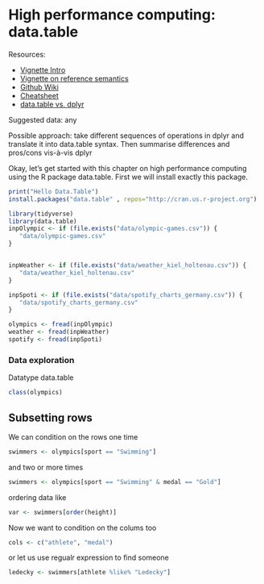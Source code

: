 # High performance computing: data.table {#data.table}

Resources:

- [Vignette Intro](https://cran.r-project.org/web/packages/data.table/vignettes/datatable-intro.html)
- [Vignette on reference semantics](https://cran.r-project.org/web/packages/data.table/vignettes/datatable-reference-semantics.html)
- [Github Wiki](https://github.com/Rdatatable/data.table/wiki)
- [Cheatsheet](https://raw.githubusercontent.com/rstudio/cheatsheets/master/datatable.pdf)
- [data.table vs. dplyr](https://stackoverflow.com/questions/21435339/data-table-vs-dplyr-can-one-do-something-well-the-other-cant-or-does-poorly)

Suggested data: any

Possible approach: take different sequences of operations in dplyr and translate it into data.table syntax. Then summarise differences and pros/cons vis-à-vis dplyr 

Okay, let's get started with this chapter on high performance computing using the R package data.table.
First we will install exactly this package.

```r
print("Hello Data.Table")
install.packages("data.table" , repos="http://cran.us.r-project.org")
```


```r
library(tidyverse) 
library(data.table)
inpOlympic <- if (file.exists("data/olympic-games.csv")) {
   "data/olympic-games.csv"
} 


inpWeather <- if (file.exists("data/weather_kiel_holtenau.csv")) {
   "data/weather_kiel_holtenau.csv"
} 

inpSpoti <- if (file.exists("data/spotify_charts_germany.csv")) {
   "data/spotify_charts_germany.csv"
} 

olympics <- fread(inpOlympic)
weather <- fread(inpWeather)
spotify <- fread(inpSpoti)
```
### Data exploration

Datatype data.table

```r

class(olympics)
```


## Subsetting rows
We can condition on the rows one time

```r
swimmers <- olympics[sport == "Swimming"]
```

and two or more times

```r
swimmers <- olympics[sport == "Swimming" & medal == "Gold"]
```

ordering data like

```r
var <- swimmers[order(height)]
```

Now we want to condition on the colums too

```r
cols <- c("athlete", "medal")
```


or let us use regualr expression to find someone

```r
ledecky <- swimmers[athlete %like% "Ledecky"]
```







